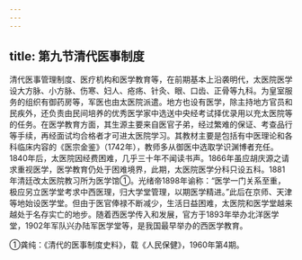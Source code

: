 ```yaml
---
---
---
```

title: 第九节清代医事制度
---



清代医事管理制度、医疗机构和医学教育等，在前期基本上沿袭明代，太医院医学设大方脉、小方脉、伤寒、妇人、疮疡、针灸、眼、口齿、正骨等九科。为皇室服务的组织有御药房等，军医也由太医院派遣。地方也设有医学，除主持地方官员和民疾外，还负责由民间培养的优秀医学家中选送中央经考试择优录用以充太医院等的任务。在医学教育方面，其生源主要来自医官子弟，经过繁难的保证、考查品行等手续，再经面试均合格者才可进太医院学习。其教材主要是包括有中医理论和各科临床内容的《医宗金鉴》（1742年），教师多从御医中选取学识渊博者充任。1840年后，太医院因经费困难，几乎三十年不闻读书声。1866年虽应胡庆源之请求重视医学，医学教育仍处于困难境界，此期，太医院医学分科只设五科。1881年清廷改太医院教习所为医学馆①。光绪帝1898年谕称：“医学一门关系至重，极应另立医学堂考求中西医理，归大学堂管理，以期医学精进。”此后在京师、天津等地始设医学堂。但由于医官俸禄不断减少，生活日益困难，太医院和医学堂越来越处于名存实亡的地步。随着西医学传入和发展，官方于1893年举办北洋医学堂，1902年军队兴办陆军医学堂等，是我国最早举办的西医学教育。

①龚纯：《清代的医事制度史料》，载《人民保健》，1960年第4期。